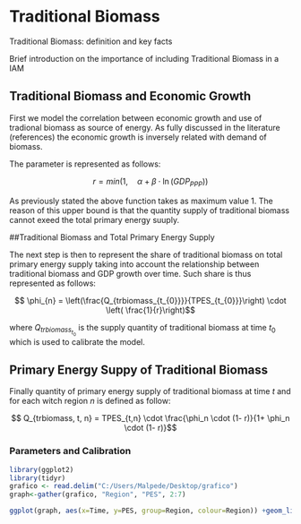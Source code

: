 # Traditional Biomass

Traditional Biomass: definition and key facts

Brief introduction on the importance of including Traditional Biomass in a IAM

## Traditional Biomass and Economic Growth

First we model the correlation between economic growth and use of tradional biomass as source of energy.
As fully discussed in the literature (references) the economic growth is inversely related with demand of biomass.

The parameter is represented as follows:

$$ r = min \left(1, \quad \alpha + \beta \cdot \ln \left( GDP_{PPP} \right)  \right)  $$


As previously stated the above function takes as maximum value 1. The reason of this upper bound is that the quantity supply of traditional biomass cannot exeed the total primary energy suuply. 

##Traditional Biomass and Total Primary Energy Supply

The next step is then to represent the share of traditional biomass on total primary energy supply taking into account the relationship between traditional biomass and GDP growth over time. Such share is thus represented as follows:

$$ \phi_{n} = \left(\frac{Q_{trbiomass_{t_{0}}}}{TPES_{t_{0}}}\right) \cdot \left( \frac{1}{r}\right)$$

where $Q_{trbiomass_{t_{0}}}$ is the supply quantity of traditional biomass at time $t_0$ which is used to calibrate the model.

## Primary Energy Suppy of Traditional Biomass

Finally quantity of primary energy supply of traditional biomass at time $t$ and for each witch region $n$ is defined as follow:

$$ Q_{trbiomass, t, n} = TPES_{t,n} \cdot \frac{\phi_n \cdot (1- r)}{1+ \phi_n \cdot (1- r)}$$

### Parameters and Calibration 
```{r echo = FALSE, warning=FALSE,}
library(ggplot2)
library(tidyr)
grafico <- read.delim("C:/Users/Malpede/Desktop/grafico")
graph<-gather(grafico, "Region", "PES", 2:7)

ggplot(graph, aes(x=Time, y=PES, group=Region, colour=Region)) +geom_line() +theme_bw()  

```





